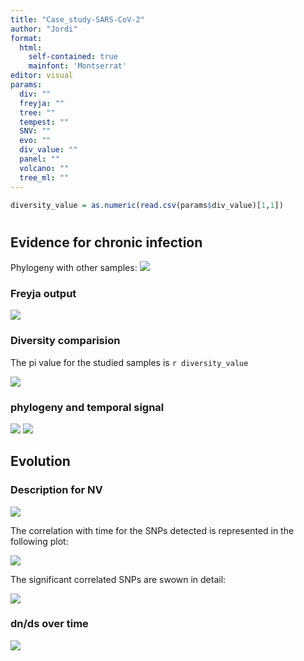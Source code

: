 ```yaml
---
title: "Case_study-SARS-CoV-2"
author: "Jordi"
format: 
  html: 
    self-contained: true
    mainfont: 'Montserrat'
editor: visual
params:
  div: ""
  freyja: ""
  tree: ""
  tempest: ""
  SNV: ""
  evo: ""
  div_value: ""
  panel: ""
  volcano: ""
  tree_ml: ""
---
```

<head>
  <link rel="preconnect" href="https://fonts.googleapis.com">
  <link rel="preconnect" href="https://fonts.gstatic.com" crossorigin>
  <link href="https://fonts.googleapis.com/css2?family=Montserrat&display=swap" rel="stylesheet">
</head>
```r
diversity_value = as.numeric(read.csv(params$div_value)[1,1])
```
# {style="text-align: justify"}

## Evidence for chronic infection 

Phylogeny with other samples:
![](`r params$tree_ml`)

### Freyja output

![](`r params$freyja`)

### Diversity comparision

The pi value for the studied samples is ``r diversity_value``

![](`r params$div`)

### phylogeny and temporal signal

![](`r params$tree`)
![](`r params$tempest`)

## Evolution

### Description for NV 

![](`r params$SNV`)

The correlation with time for the SNPs detected is represented in the following plot:

![](`r params$volcano`)

The significant correlated SNPs are swown in detail:

![](`r params$panel`)

### dn/ds over time

![](`r params$evo`)



